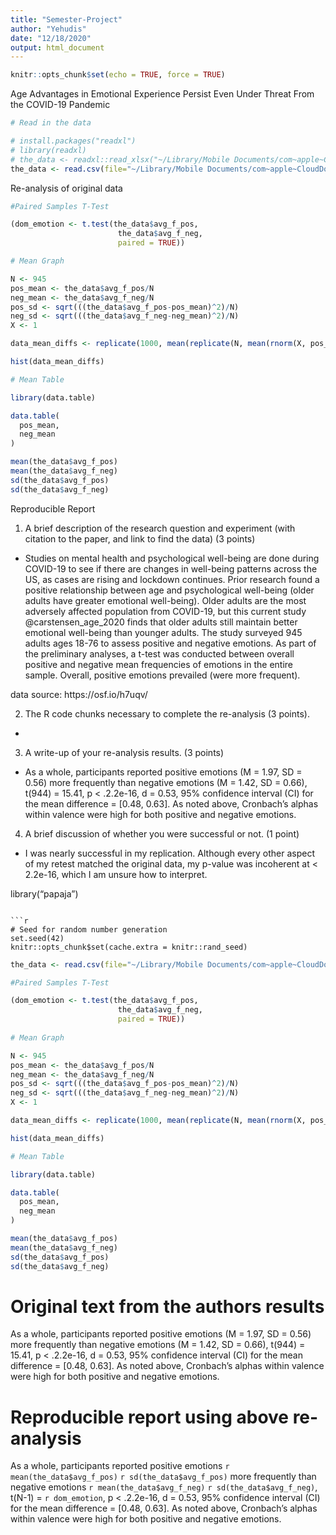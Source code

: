 ```yaml
---
title: "Semester-Project"
author: "Yehudis"
date: "12/18/2020"
output: html_document
---
```


```r
knitr::opts_chunk$set(echo = TRUE, force = TRUE)
```

Age Advantages in Emotional Experience Persist Even Under Threat From the COVID-19 Pandemic

```r
# Read in the data

# install.packages("readxl")
# library(readxl)
# the_data <- readxl::read_xlsx("~/Library/Mobile Documents/com~apple~CloudDocs/Experimental Psychology MA/Crump/StatsLab1/Semester Project/Age Advantages Data/AgeAdvantagesEmotionCovid_Data.csv", sheetIndex = 1)
the_data <- read.csv(file="~/Library/Mobile Documents/com~apple~CloudDocs/Experimental Psychology MA/Crump/testpapaja/Semester Project/Age Advantages Data/AgeAdvantagesEmotionCovid_Data.csv")
```

Re-analysis of original data

```r
#Paired Samples T-Test

(dom_emotion <- t.test(the_data$avg_f_pos,
                        the_data$avg_f_neg,
                        paired = TRUE))
```

```r
# Mean Graph

N <- 945
pos_mean <- the_data$avg_f_pos/N
neg_mean <- the_data$avg_f_neg/N
pos_sd <- sqrt(((the_data$avg_f_pos-pos_mean)^2)/N)
neg_sd <- sqrt(((the_data$avg_f_neg-neg_mean)^2)/N)
X <- 1

data_mean_diffs <- replicate(1000, mean(replicate(N, mean(rnorm(X, pos_mean, pos_sd)))) - mean(replicate(N, mean(rnorm(X, neg_mean, neg_sd)))))

hist(data_mean_diffs)
```

```r
# Mean Table

library(data.table)

data.table(
  pos_mean,
  neg_mean
)

mean(the_data$avg_f_pos)
mean(the_data$avg_f_neg)
sd(the_data$avg_f_pos)
sd(the_data$avg_f_neg)
```
Reproducible Report

1. A brief description of the research question and experiment (with citation to the paper, and link to find the data) (3 points)

- Studies on mental health and psychological well-being are done during COVID-19 to see if there are changes in well-being patterns across the US, as cases are rising and lockdown continues. Prior research found a positive relationship between age and psychological well-being (older adults have greater emotional well-being). Older adults are the most adversely affected population from COVID-19, but this current study @carstensen_age_2020 finds that older adults still maintain better emotional well-being than younger adults. The study surveyed 945 adults ages 18-76 to assess positive and negative emotions. As part of the preliminary analyses, a t-test was conducted between overall positive and negative mean frequencies of emotions in the entire sample. Overall, positive emotions prevailed (were more frequent).

data source: https://osf.io/h7uqv/

2. The R code chunks necessary to complete the re-analysis (3 points).

- <!-- #Paired Samples T-Test -->

<!-- (dom_emotion <- t.test(the_data$avg_f_pos, -->
<!--                         the_data$avg_f_neg, -->
<!--                         paired = TRUE)) -->

3. A write-up of your re-analysis results. (3 points)

-   As a whole, participants reported positive emotions (M = 1.97, SD = 0.56) more frequently than negative emotions (M = 1.42, SD = 0.66), t(944) = 15.41, p < .2.2e-16, d = 0.53, 95% confidence interval (CI) for the mean difference = [0.48, 0.63]. As noted above, Cronbach’s alphas within valence were high for both positive and negative emotions.

4. A brief discussion of whether you were successful or not. (1 point)

- I was nearly successful in my replication. Although every other aspect of my retest matched the original data, my p-value was incoherent at < 2.2e-16, which I am unsure how to interpret.


library("papaja")
```

```r
# Seed for random number generation
set.seed(42)
knitr::opts_chunk$set(cache.extra = knitr::rand_seed)
```

```r
the_data <- read.csv(file="~/Library/Mobile Documents/com~apple~CloudDocs/Experimental Psychology MA/Crump/testpapaja/Semester Project/Age Advantages Data/AgeAdvantagesEmotionCovid_Data.csv")

#Paired Samples T-Test

(dom_emotion <- t.test(the_data$avg_f_pos,
                        the_data$avg_f_neg,
                        paired = TRUE))
                        
# Mean Graph

N <- 945
pos_mean <- the_data$avg_f_pos/N
neg_mean <- the_data$avg_f_neg/N
pos_sd <- sqrt(((the_data$avg_f_pos-pos_mean)^2)/N)
neg_sd <- sqrt(((the_data$avg_f_neg-neg_mean)^2)/N)
X <- 1

data_mean_diffs <- replicate(1000, mean(replicate(N, mean(rnorm(X, pos_mean, pos_sd)))) - mean(replicate(N, mean(rnorm(X, neg_mean, neg_sd)))))

hist(data_mean_diffs)

# Mean Table

library(data.table)

data.table(
  pos_mean,
  neg_mean
)

mean(the_data$avg_f_pos)
mean(the_data$avg_f_neg)
sd(the_data$avg_f_pos)
sd(the_data$avg_f_neg)

```

# Original text from the authors results

As a whole, participants reported positive emotions (M = 1.97, SD = 0.56) more frequently than negative emotions (M = 1.42, SD = 0.66), t(944) = 15.41, p < .2.2e-16, d = 0.53, 95% confidence interval (CI) for the mean difference = [0.48, 0.63]. As noted above, Cronbach’s alphas within valence were high for both positive and negative emotions.

# Reproducible report using above re-analysis

As a whole, participants reported positive emotions `r mean(the_data$avg_f_pos)` `r sd(the_data$avg_f_pos)` more frequently than negative emotions `r mean(the_data$avg_f_neg)` `r sd(the_data$avg_f_neg)`, t(N-1) = `r dom_emotion`, p < .2.2e-16, d = 0.53, 95% confidence interval (CI) for the mean difference = [0.48, 0.63]. As noted above, Cronbach’s alphas within valence were high for both positive and negative emotions.